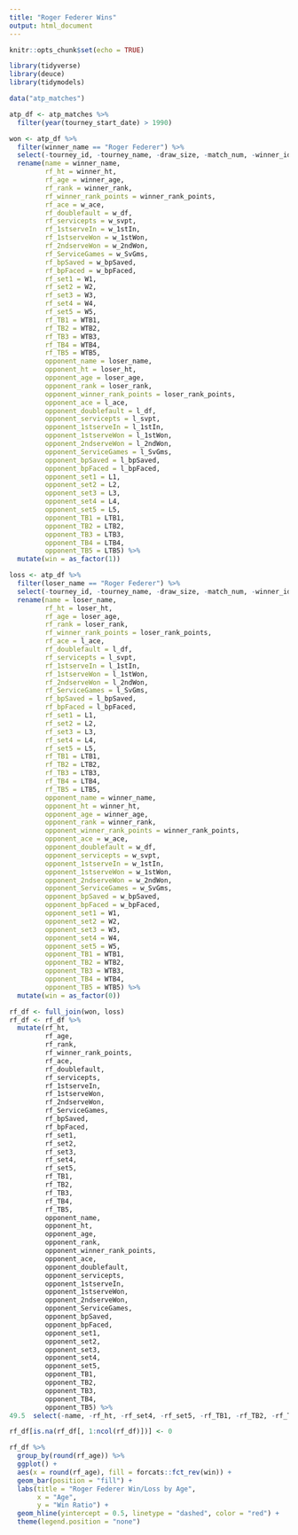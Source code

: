```yaml
---
title: "Roger Federer Wins"
output: html_document
---
```


```r
knitr::opts_chunk$set(echo = TRUE)
```

```r
library(tidyverse)
library(deuce)
library(tidymodels)
```

```r
data("atp_matches")

atp_df <- atp_matches %>%
  filter(year(tourney_start_date) > 1990)
```


```r
won <- atp_df %>%
  filter(winner_name == "Roger Federer") %>%
  select(-tourney_id, -tourney_name, -draw_size, -match_num, -winner_id, -winner_seed, -winner_entry, -winner_hand, -winner_ioc, -loser_id, -loser_seed, -loser_entry, -match_id, -tourney_start_date) %>%
  rename(name = winner_name, 
         rf_ht = winner_ht, 
         rf_age = winner_age, 
         rf_rank = winner_rank, 
         rf_winner_rank_points = winner_rank_points, 
         rf_ace = w_ace, 
         rf_doublefault = w_df, 
         rf_servicepts = w_svpt, 
         rf_1stserveIn = w_1stIn, 
         rf_1stserveWon = w_1stWon, 
         rf_2ndserveWon = w_2ndWon, 
         rf_ServiceGames = w_SvGms, 
         rf_bpSaved = w_bpSaved, 
         rf_bpFaced = w_bpFaced, 
         rf_set1 = W1, 
         rf_set2 = W2, 
         rf_set3 = W3, 
         rf_set4 = W4, 
         rf_set5 = W5, 
         rf_TB1 = WTB1, 
         rf_TB2 = WTB2, 
         rf_TB3 = WTB3, 
         rf_TB4 = WTB4, 
         rf_TB5 = WTB5, 
         opponent_name = loser_name, 
         opponent_ht = loser_ht, 
         opponent_age = loser_age, 
         opponent_rank = loser_rank, 
         opponent_winner_rank_points = loser_rank_points, 
         opponent_ace = l_ace, 
         opponent_doublefault = l_df, 
         opponent_servicepts = l_svpt, 
         opponent_1stserveIn = l_1stIn, 
         opponent_1stserveWon = l_1stWon, 
         opponent_2ndserveWon = l_2ndWon, 
         opponent_ServiceGames = l_SvGms, 
         opponent_bpSaved = l_bpSaved, 
         opponent_bpFaced = l_bpFaced, 
         opponent_set1 = L1, 
         opponent_set2 = L2, 
         opponent_set3 = L3, 
         opponent_set4 = L4, 
         opponent_set5 = L5, 
         opponent_TB1 = LTB1, 
         opponent_TB2 = LTB2, 
         opponent_TB3 = LTB3, 
         opponent_TB4 = LTB4, 
         opponent_TB5 = LTB5) %>%
  mutate(win = as_factor(1))

loss <- atp_df %>%
  filter(loser_name == "Roger Federer") %>%
  select(-tourney_id, -tourney_name, -draw_size, -match_num, -winner_id, -winner_seed, -winner_entry, -loser_id, -loser_seed, -loser_entry, -loser_hand, -loser_ioc, -match_id, -tourney_start_date) %>%
  rename(name = loser_name, 
         rf_ht = loser_ht, 
         rf_age = loser_age, 
         rf_rank = loser_rank, 
         rf_winner_rank_points = loser_rank_points, 
         rf_ace = l_ace, 
         rf_doublefault = l_df, 
         rf_servicepts = l_svpt, 
         rf_1stserveIn = l_1stIn, 
         rf_1stserveWon = l_1stWon, 
         rf_2ndserveWon = l_2ndWon, 
         rf_ServiceGames = l_SvGms, 
         rf_bpSaved = l_bpSaved, 
         rf_bpFaced = l_bpFaced, 
         rf_set1 = L1, 
         rf_set2 = L2, 
         rf_set3 = L3, 
         rf_set4 = L4, 
         rf_set5 = L5, 
         rf_TB1 = LTB1, 
         rf_TB2 = LTB2, 
         rf_TB3 = LTB3, 
         rf_TB4 = LTB4, 
         rf_TB5 = LTB5, 
         opponent_name = winner_name, 
         opponent_ht = winner_ht, 
         opponent_age = winner_age, 
         opponent_rank = winner_rank, 
         opponent_winner_rank_points = winner_rank_points, 
         opponent_ace = w_ace, 
         opponent_doublefault = w_df, 
         opponent_servicepts = w_svpt, 
         opponent_1stserveIn = w_1stIn, 
         opponent_1stserveWon = w_1stWon, 
         opponent_2ndserveWon = w_2ndWon, 
         opponent_ServiceGames = w_SvGms, 
         opponent_bpSaved = w_bpSaved, 
         opponent_bpFaced = w_bpFaced, 
         opponent_set1 = W1, 
         opponent_set2 = W2, 
         opponent_set3 = W3, 
         opponent_set4 = W4, 
         opponent_set5 = W5, 
         opponent_TB1 = WTB1, 
         opponent_TB2 = WTB2, 
         opponent_TB3 = WTB3, 
         opponent_TB4 = WTB4, 
         opponent_TB5 = WTB5) %>%
  mutate(win = as_factor(0))

```

```r
rf_df <- full_join(won, loss)
rf_df <- rf_df %>%
  mutate(rf_ht, 
         rf_age, 
         rf_rank, 
         rf_winner_rank_points, 
         rf_ace, 
         rf_doublefault,
         rf_servicepts, 
         rf_1stserveIn, 
         rf_1stserveWon, 
         rf_2ndserveWon,
         rf_ServiceGames,
         rf_bpSaved,
         rf_bpFaced,
         rf_set1,
         rf_set2,
         rf_set3,
         rf_set4,
         rf_set5,
         rf_TB1,
         rf_TB2,
         rf_TB3,
         rf_TB4,
         rf_TB5,
         opponent_name, 
         opponent_ht,
         opponent_age, 
         opponent_rank, 
         opponent_winner_rank_points,
         opponent_ace,
         opponent_doublefault, 
         opponent_servicepts, 
         opponent_1stserveIn,
         opponent_1stserveWon,
         opponent_2ndserveWon,
         opponent_ServiceGames, 
         opponent_bpSaved,
         opponent_bpFaced,
         opponent_set1,
         opponent_set2,
         opponent_set3,  
         opponent_set4,  
         opponent_set5,  
         opponent_TB1, 
         opponent_TB2,  
         opponent_TB3,  
         opponent_TB4,  
         opponent_TB5) %>%
49.5  select(-name, -rf_ht, -rf_set4, -rf_set5, -rf_TB1, -rf_TB2, -rf_TB3, -rf_TB4, -rf_TB5, -opponent_set4, -opponent_set5, -opponent_TB1, -opponent_TB2, -opponent_TB3, -opponent_TB4, -opponent_TB5, -Retirement, -score, -opponent_name)

rf_df[is.na(rf_df[, 1:ncol(rf_df)])] <- 0
```

```r
rf_df %>%
  group_by(round(rf_age)) %>%
  ggplot() + 
  aes(x = round(rf_age), fill = forcats::fct_rev(win)) + 
  geom_bar(position = "fill") + 
  labs(title = "Roger Federer Win/Loss by Age", 
       x = "Age",
       y = "Win Ratio") + 
  geom_hline(yintercept = 0.5, linetype = "dashed", color = "red") + 
  theme(legend.position = "none")
```
